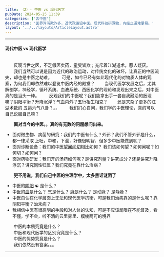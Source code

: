 ```yaml
---
title: （2）- 中医 vs 现代医学
pubDate: 2024-05-25 11:39
categories: ['古中医']
description: '医界浑沌欺诈多，近代政运毁中医。现代科技研深物，内经之道难掌易。'
layout: '../../layouts/ArticleLayout.astro'
---
```


---




#### 现代中医 vs 现代医学
<br/>
&emsp;&emsp;反观当世之医，不乏假医卖药，童叟皆欺；充斥着江湖道术，惹人疑厌。  
&emsp;&emsp;我们当然可以说是因为近代的政治运动，对传统文化的破坏，让真正的中医流失，却也是中医之劫难。  
&emsp;&emsp;可是，如今已经有如此现代化的对物质人体的观察，为何我们却依然难以登览中医内经的殿堂？  
&emsp;&emsp;当现代医学发展之后，尤其解剖学，神经学，循环系统、血液系统、西医化学的理论和发现出来之后，对中医真的是当头一棒。  
&emsp;&emsp;反观我们的中医呢？我们能拿出手一套自我融洽的医理嘛？阴阳平衡？升降沉浮？气血内外？五行相生相克？  
&emsp;&emsp;还是夹杂了更多的江湖术数的 五运六气八卦？。。
&emsp;&emsp;我们扪心自问，我们学的中医理论，真的可以自己说服自己嘛？

&emsp;&emsp;<b>面对当今的中医。。真的有无数的问题想问出来。</b>
- 面对微生物、病菌的研究：我们的中医有什么？外邪？我们不管外邪是什么，都一律采取 上吐，中和，下泄，好像很明智，但多少中医能做到呢？
- 面对诊断设备：我们的中医<ins>望闻问切</ins>相比如何？  我们该如何望？如何闻呢？如何切？如何问？
- 面对药物研发：我们开的汤药如何呢？是讲究剂量？讲究成分？还是讲究升降浮沉？讲究同性归属？我们究竟在靠什么治病？

&emsp;&emsp;<b>更不用说，我们自己中医的生理学中，太多黑话谜团了</b>
- 中医的<ins>阴阳</ins> ☯️ 是什么？
- 中医的<ins>血</ins>是什么？ <ins>气</ins>是什么？ <ins>脉</ins>是什么？ 是动脉？ 是静脉？
- 中医自认在化学层面上无法和现代医学抗衡，可是我们治病靠的是什么呢？靠阴阳平衡？治未病？
- 我相信中医有很高明的手段和对人体的认知，可是不应该局限在不能普及，看不懂，学不会，听不清的云里雾里、模棱两可的境界


&emsp;&emsp;中医的本质究竟是什么？  
&emsp;&emsp;中医和现代医学的区别究竟是什么？  
&emsp;&emsp;中医的优势究竟是什么？  
&emsp;&emsp;我们依然没有答案。。。  

---

